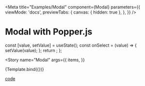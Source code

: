 
<Meta
  title="Examples/Modal"
  component={Modal}
  parameters={{
    viewMode: 'docs',
    previewTabs: {
      canvas: { hidden: true },
    },
  }}
/>

# Modal with Popper.js

  const [value, setValue] = useState();
  const onSelect = (value) => {
    setValue(value);
  };
  return <Modal args={args} value={value} onSelect={onSelect} />;
};

<Story
  name="Modal"
  args={{
    items,
  }}
>
  {Template.bind({})}
</Story>

[code](https://github.com/RedMadRobot/use-dropdown/tree/master/example/Modal/Modal.tsx)
